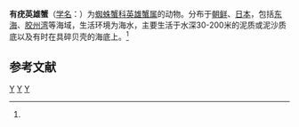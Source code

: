 {{Speciesbox
| genus = Achaeus
| species = tuberculatus
| authority = (Miers, 1879)<ref name='id11541'>{{cite web| url =http://www.bioinfo.cn/db05/BjdwSpecies.php?action=view&id=11541| title =有疣英雄蟹| work =《中国动物物种编目数据库》| publisher =中国科学院微生物研究所| author =中国科学院动物研究所| accessdate =2009-04-28| deadurl =yes| archiveurl =https://web.archive.org/web/20160305084804/http://www.bioinfo.cn/db05/BjdwSpecies.php?action=view&id=11541| archivedate =2016-03-05}}</ref>
}}

'''有疣英雄蟹'''（[[学名|学名]]：{{lang|la|''Achaeus tuberculatus''}}）为[[蜘蛛蟹科|蜘蛛蟹科]][[英雄蟹属|英雄蟹属]]的动物。分布于[[朝鲜|朝鲜]]、[[日本|日本]]，包括[[东海|东海]]、[[胶州湾|胶州湾]]等海域，生活环境为海水，主要生活于水深30-200米的泥质或泥沙质底以及有时在具碎贝壳的海底上。<ref name='id11541'/>

== 参考文献 ==
{{reflist}}

{{taxonbar}}

[[Category:英雄蟹属|Y]]
[[Category:青岛物种|Y]]
[[Category:1879年描述的动物|Y]]


{{螃蟹小作品}}